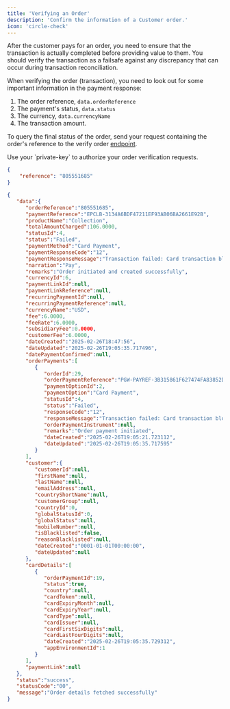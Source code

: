 ```yaml
---
title: 'Verifying an Order'
description: 'Confirm the information of a Customer order.'
icon: 'circle-check'
---
```


After the customer pays for an order, you need to ensure that the transaction is actually completed before providing value to them. You should verify the transaction as a failsafe against any discrepancy that can occur during transaction reconciliation.

When verifying the order (transaction), you need to look out for some important information in the payment response:

1. The order reference, `data.orderReference`
2. The payment's status, `data.status`
3. The currency, `data.currencyName`
4. The transaction amount.

To query the final status of the order, send your request containing the order's reference to the verify order [endpoint](/api-reference/orders/verify-order).

<Tip>
Use your `private-key` to authorize your order verification requests.
</Tip>

<CodeGroup>

```json Example
{
    "reference": "805551685"
}
```

```json 200 OK [expandable]
{
   "data":{
      "orderReference":"805551685",
      "paymentReference":"EPCLB-3134A6BDF47211EF93AB06BA2661E92B",
      "productName":"Collection",
      "totalAmountCharged":106.0000,
      "statusId":4,
      "status":"Failed",
      "paymentMethod":"Card Payment",
      "paymentResponseCode":"12",
      "paymentResponseMessage":"Transaction failed: Card transaction blocked due to change in the credit card details from the registered one",
      "narration":"Pay",
      "remarks":"Order initiated and created successfully",
      "currencyId":6,
      "paymentLinkId":null,
      "paymentLinkReference":null,
      "recurringPaymentId":null,
      "recurringPaymentReference":null,
      "currencyName":"USD",
      "fee":6.0000,
      "feeRate":6.0000,
      "subsidiaryFee":0.0000,
      "customerFee":6.0000,
      "dateCreated":"2025-02-26T18:47:56",
      "dateUpdated":"2025-02-26T19:05:35.717496",
      "datePaymentConfirmed":null,
      "orderPayments":[
         {
            "orderId":29,
            "orderPaymentReference":"PGW-PAYREF-3B315861F627474FA83852DBDD6CE71A",
            "paymentOptionId":2,
            "paymentOption":"Card Payment",
            "statusId":4,
            "status":"Failed",
            "responseCode":"12",
            "responseMessage":"Transaction failed: Card transaction blocked due to change in the credit card details from the registered one",
            "orderPaymentInstrument":null,
            "remarks":"Order payment initiated",
            "dateCreated":"2025-02-26T19:05:21.723112",
            "dateUpdated":"2025-02-26T19:05:35.717595"
         }
      ],
      "customer":{
         "customerId":null,
         "firstName":null,
         "lastName":null,
         "emailAddress":null,
         "countryShortName":null,
         "customerGroup":null,
         "countryId":0,
         "globalStatusId":0,
         "globalStatus":null,
         "mobileNumber":null,
         "isBlacklisted":false,
         "reasonBlacklisted":null,
         "dateCreated":"0001-01-01T00:00:00",
         "dateUpdated":null
      },
      "cardDetails":[
         {
            "orderPaymentId":19,
            "status":true,
            "country":null,
            "cardToken":null,
            "cardExpiryMonth":null,
            "cardExpiryYear":null,
            "cardType":null,
            "cardIssuer":null,
            "cardFirstSixDigits":null,
            "cardLastFourDigits":null,
            "dateCreated":"2025-02-26T19:05:35.729312",
            "appEnvironmentId":1
         }
      ],
      "paymentLink":null
   },
   "status":"success",
   "statusCode":"00",
   "message":"Order details fetched successfully"
}
```

</CodeGroup>